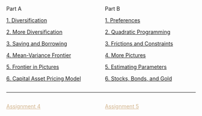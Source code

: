 :::: {.columns}

::: {.column width=50}
Part A

[1. Diversification](d01-diversification.html)

[2. More Diversification](d02-more-diversification.html)

[3. Saving and Borrowing](d03-riskfree.html)

[4. Mean-Variance Frontier](d04-frontier.html)

[5. Frontier in Pictures](d05-frontier-pictures.html)

[6. Capital Asset Pricing Model](d06-capital-asset-pricing-model.html)
:::

::: {.column width=50}
Part B

[1. Preferences](e01-preferences.html)


[2. Quadratic Programming](e02-quadratic-programming.html)

[3. Frictions and Constraints](e03-frictions-constraints.html)

[4. More Pictures](e04-more-pictures.html)

[5. Estimating Parameters](e05-estimating-parameters.html)

[6. Stocks, Bonds, and Gold](e06-stocks-bonds-gold.html)
:::
::::

<hr>

:::: {.columns}
::: {.column width="50%"}
[Assignment 4](assignment4.qmd){style="color:Tan"}
:::
::: {.column width="50%"}
[Assignment 5](assignment5.qmd){style="color:Tan"}
:::
::::